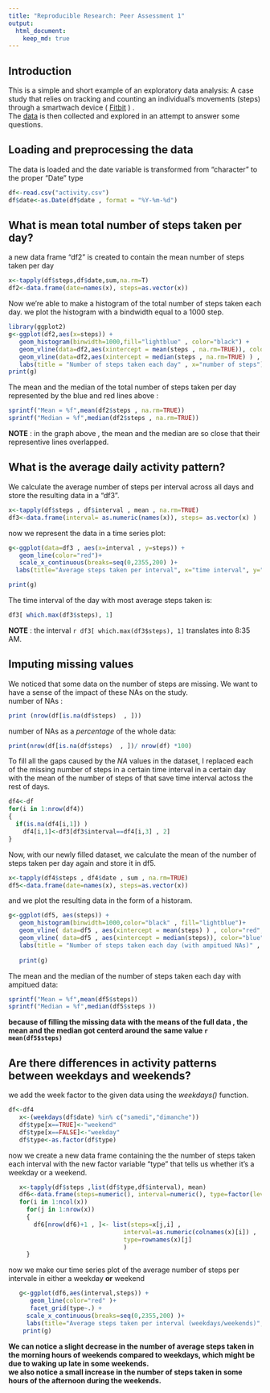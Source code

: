 ```yaml
---
title: "Reproducible Research: Peer Assessment 1"
output: 
  html_document:
    keep_md: true
---
```


## Introduction
This is a simple and short example of an exploratory data analysis:
A case study that relies on tracking and counting an individual's movements (steps) through a smartwach device ( [Fitbit](http://www.fitbit.com/) ) .  
The [data](https://d396qusza40orc.cloudfront.net/repdata%2Fdata%2Factivity.zip) is then collected and explored in an attempt to answer some questions.

## Loading and preprocessing the data
The data is loaded and the date variable is transformed from "character" to the proper "Date" type
```r
df<-read.csv("activity.csv")
df$date<-as.Date(df$date , format = "%Y-%m-%d")

```


## What is mean total number of steps taken per day?
a new data frame "df2" is created to contain the mean number of steps taken per day
```r
x<-tapply(df$steps,df$date,sum,na.rm=T)
df2<-data.frame(date=names(x), steps=as.vector(x))
```

Now we're able to make a histogram of the total number of steps taken each day.
we plot the histogram with a bindwidth equal to a 1000 step.
```r
library(ggplot2) 
g<-ggplot(df2,aes(x=steps)) + 
   geom_histogram(binwidth=1000,fill="lightblue" , color="black") +
   geom_vline(data=df2,aes(xintercept = mean(steps , na.rm=TRUE)), color = "blue" , size= 1.2  ) +
   geom_vline(data=df2,aes(xintercept = median(steps , na.rm=TRUE) ) , color="red" , size=1.2 ) +
   labs(title = "Number of steps taken each day" , x="number of steps")
print(g)

```


The mean and the median of the total number of steps taken per day represented by the blue and red lines above :
```r

sprintf("Mean = %f",mean(df2$steps , na.rm=TRUE))
sprintf("Median = %f",median(df2$steps , na.rm=TRUE))
```

**NOTE** : in the graph above , the mean and the median are so close that their representive lines overlapped. 

## What is the average daily activity pattern?  
We calculate the average number of steps per interval across all days and store the resulting data in a "df3".
```r
x<-tapply(df$steps , df$interval , mean , na.rm=TRUE)
df3<-data.frame(interval= as.numeric(names(x)), steps= as.vector(x) )

```


now we represent the data in a time series plot:
```r
g<-ggplot(data=df3 , aes(x=interval , y=steps)) + 
   geom_line(color="red")+
   scale_x_continuous(breaks=seq(0,2355,200) )+
  labs(title="Average steps taken per interval", x="time interval", y="number of steps")

print(g)

```

The time interval of the day with most average steps taken is:
```r
df3[ which.max(df3$steps), 1]
```
**NOTE** : the interval `r df3[ which.max(df3$steps), 1]` translates into 8:35 AM.


## Imputing missing values  

We noticed that some data on the number of steps are missing. We want to have a sense of the impact of these NAs on the study.   
number of NAs :
```r
print (nrow(df[is.na(df$steps)  , ]))
```
number of NAs as a *percentage* of the whole data:
```r
print(nrow(df[is.na(df$steps)  , ])/ nrow(df) *100)
```

To fill all the gaps caused by the *NA* values in the dataset, I replaced each of the missing number of steps in a certain time interval in a certain day with the mean of the number of steps of that save time interval actoss the rest of days.
```r
df4<-df
for(i in 1:nrow(df4))
{
  if(is.na(df4[i,1]) )
    df4[i,1]<-df3[df3$interval==df4[i,3] , 2]
}

```

Now, with our newly filled dataset,  we calculate the mean of the number of steps taken per day again and store it in df5.
```r
x<-tapply(df4$steps , df4$date , sum , na.rm=TRUE)
df5<-data.frame(date=names(x), steps=as.vector(x))
```
and we plot the resulting data in the form of a historam.
```r
g<-ggplot(df5, aes(steps)) +
   geom_histogram(binwidth=1000,color="black" , fill="lightblue")+
   geom_vline( data=df5 , aes(xintercept = mean(steps) ) , color="red", size=1.2)+
   geom_vline( data=df5 , aes(xintercept = median(steps)), color="blue", size=1.2)+
   labs(title = "Number of steps taken each day (with ampitued NAs)" , x="number of steps")
   
   print(g)
```

The mean and the median of the number of steps taken each day with ampitued data:
```r

sprintf("Mean = %f",mean(df5$steps))
sprintf("Median = %f",median(df5$steps ))
```

**because of filling the missing data with the means of the full data , the mean and the median got centerd around the same value  `r mean(df5$steps)` **




## Are there differences in activity patterns between weekdays and weekends?  

we add the week factor to the given data using the *weekdays()* function.
```r
df<-df4
   x<-(weekdays(df$date) %in% c("samedi","dimanche"))
   df$type[x==TRUE]<-"weekend"
   df$type[x==FALSE]<-"weekday"
   df$type<-as.factor(df$type)
```

now we create a new data frame containing the the number of steps taken each interval with the new factor variable "type" that tells us whether it's a weekday or a weekend.
```r
 
   x<-tapply(df$steps ,list(df$type,df$interval), mean)
   df6<-data.frame(steps=numeric(), interval=numeric(), type=factor(levels = c("weekday","weekend")))
   for(i in 1:ncol(x)) 
     for(j in 1:nrow(x))
     {
       df6[nrow(df6)+1 , ]<- list(steps=x[j,i] , 
                                interval=as.numeric(colnames(x)[i]) ,
                                type=rownames(x)[j]
                                )
     }
```
now we make our time series plot of the average number of steps per intervale in either a weekday **or** weekend
```r
   
   g<-ggplot(df6,aes(interval,steps)) + 
      geom_line(color="red" )+
      facet_grid(type~.) +
     scale_x_continuous(breaks=seq(0,2355,200) )+
     labs(title="Average steps taken per interval (weekdays/weekends)", x="time interval", y="number of steps")
    print(g)
```

**We can notice a slight decrease in the number of average steps taken in the morning hours of weekends compared to weekdays, which might be due to waking up late in some weekends.  
we also notice a small increase in the number of steps taken in some hours of the afternoon during the weekends.**
